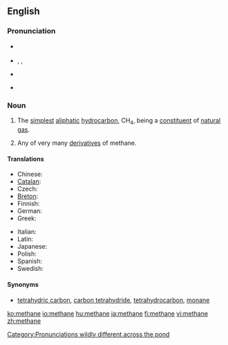 ==English==
{{wikipedia}}

===Pronunciation===
*{{a|RP}} {{IPA|/ˈmiːθeɪn/}}
*{{a|US}} {{enPR|mĕth'ān}}, {{IPA|/ˈmɛθeɪn/}}, {{SAMPA|/"mETeIn/}}
*{{audio|en-uk-methane.ogg|Audio (UK)}}
*{{audio|en-us-methane.ogg|Audio (US)}}
*:{{rhymes|ɛθeɪn}}

===Noun===
{{en-noun|s|-}}

# {{organic compound|uncountable}} The [[simplest]] [[aliphatic]] [[hydrocarbon]], CH<sub>4</sub>, being a [[constituent]] of [[natural gas]].
# {{organic chemistry|countable}} Any of very many [[derivative]]s of methane.

====Translations====
{{trans-top|the compound CH<sub>4</sub>}}
*Chinese: {{t|cmn|甲烷|sc=Hani|xs=Mandarin}}
*[[Catalan]]: {{t-|ca|metà|m}}
*Czech: {{t-|cs|metan|m}}
*[[Breton]]: {{t-|br|metan|m|xs=Breton}}
*Finnish: {{t-|fi|metaani}}
*German: {{t|de|Methan|n}}
*Greek: {{t-|el|μεθάνιο|n|tr=methánio|sc=Grek}}
{{trans-mid}}
*Italian: {{t-|it|metano}}
*Latin: {{t|la|methanum}}
*Japanese: {{t-|ja|メタン|tr=metan|sc=Jpan}}
*Polish: {{t+|pl|metan|m}}
*Spanish: {{t-|es|metano|m}}
*Swedish: {{t+|sv|metan|n}}
{{trans-bottom}}

====Synonyms====
* [[tetrahydric carbon]], [[carbon tetrahydride]], [[tetrahydrocarbon]], [[monane]]

[[Category:Pronunciations wildly different across the pond]]

[[ko:methane]]
[[io:methane]]
[[hu:methane]]
[[ja:methane]]
[[fi:methane]]
[[vi:methane]]
[[zh:methane]]